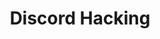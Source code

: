 ---
type: general
credit:
- kuilin
featured: false
location: ECEB 3013
slides: discord.pdf
tags:
- misc
- web
- osint
- discord
time_start: 2019-04-18T19:00:00.000000-05:00
title: Discord Hacking
week_number: 13
---